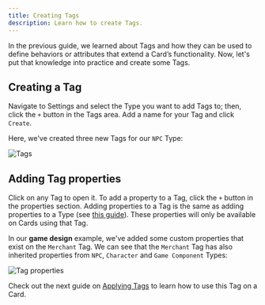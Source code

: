 ```yaml
---
title: Creating Tags
description: Learn how to create Tags.
---
```



In the previous guide, we learned about Tags and how they can be used to define behaviors or attributes that extend a Card’s functionality. Now, let's put that knowledge into practice and create some Tags.

## Creating a Tag

Navigate to Settings and select the Type you want to add Tags to; then, click the `+` button in the Tags area. Add a name for your Tag and click `Create`.

Here, we've created three new Tags for our `NPC` Type:

<Image src={tags} alt="Tags" inferSize quality="max" />

## Adding Tag properties

Click on any Tag to open it. To add a property to a Tag, click the `+` button in the properties section. Adding properties to a Tag is the same as adding properties to a Type (see [this guide](/cards/types/creating-types/#adding-properties)). These properties will only be available on Cards using that Tag.

In our **game design** example, we've added some custom properties that exist on the `Merchant` Tag. We can see that the `Merchant` Tag has also inherited properties from `NPC`, `Character` and `Game Component` Types:

<Image src={tagProperties} alt="Tag properties" inferSize quality="max" />

Check out the next guide on [Applying Tags](/cards/tags/applying-tags) to learn how to use this Tag on a Card.